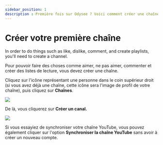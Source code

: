 ```yaml
---
sidebar_position: 1
description : Première fois sur Odysee ? Voici comment créer une chaîne.
---
```


# Créer votre première chaîne

In order to do things such as like, dislike, comment, and create playlists, you'll need to create a channel.

Pour pouvoir faire des choses comme aimer, ne pas aimer, commenter et créer des listes de lecture, vous devez créer une chaîne.

Cliquez sur l'icône représentant une personne dans le coin supérieur droit (si vous avez déjà une chaîne, cette icône sera l'image de profil de votre chaîne), puis cliquez sur **Chaînes**.

![](https://i.imgur.com/KB8nfF3.png)

De là, vous cliquerez sur **Créer un canal.**

![](https://i.imgur.com/sq7vGiG.png)

Si vous essayiez de synchroniser votre chaîne YouTube, vous pouvez également cliquer sur l'option **Synchroniser la chaîne YouTube** sans avoir à créer un nouveau compte.
